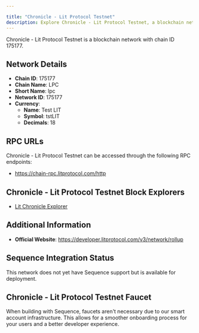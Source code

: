 ```yaml
---

title: "Chronicle - Lit Protocol Testnet"
description: Explore Chronicle - Lit Protocol Testnet, a blockchain network with chain ID 175177. Learn about its native currency, Test LIT, and how to interact with the network.
---
```




Chronicle - Lit Protocol Testnet is a blockchain network with chain ID 175177.

## Network Details

- **Chain ID**: 175177
- **Chain Name**: LPC
- **Short Name**: lpc
- **Network ID**: 175177
- **Currency**: 
  - **Name**: Test LIT
  - **Symbol**: tstLIT
  - **Decimals**: 18

## RPC URLs

Chronicle - Lit Protocol Testnet can be accessed through the following RPC endpoints:

- https://chain-rpc.litprotocol.com/http

## Chronicle - Lit Protocol Testnet Block Explorers

- [Lit Chronicle Explorer](https://chain.litprotocol.com)

## Additional Information

- **Official Website**: https://developer.litprotocol.com/v3/network/rollup

## Sequence Integration Status

This network does not yet have Sequence support but is available for deployment.

## Chronicle - Lit Protocol Testnet Faucet

When building with Sequence, faucets aren't necessary due to our smart account infrastructure. This allows for a smoother onboarding process for your users and a better developer experience.
